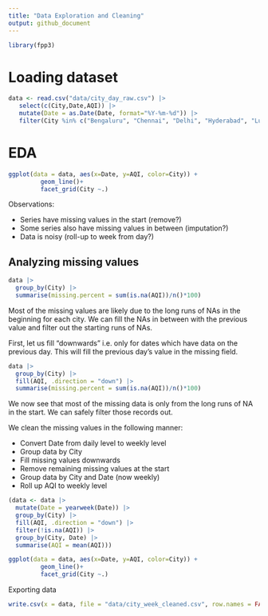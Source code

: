 ```yaml
---
title: "Data Exploration and Cleaning"
output: github_document
---
```


```r
library(fpp3)
```

# Loading dataset

```r
data <- read.csv("data/city_day_raw.csv") |>
   select(c(City,Date,AQI)) |>
   mutate(Date = as.Date(Date, format="%Y-%m-%d")) |>
   filter(City %in% c("Bengaluru", "Chennai", "Delhi", "Hyderabad", "Lucknow"))
```

# EDA

```r
ggplot(data = data, aes(x=Date, y=AQI, color=City)) +
         geom_line()+
         facet_grid(City ~.)
```
Observations:

- Series have missing values in the start (remove?)
- Some series also have missing values in between (imputation?)
- Data is noisy (roll-up to week from day?)

## Analyzing missing values

```r
data |>
  group_by(City) |>
  summarise(missing.percent = sum(is.na(AQI))/n()*100)
```

Most of the missing values are likely due to the long runs of NAs in the beginning for each city. We can fill the NAs in between with the previous value and filter out the starting runs of NAs.

First, let us fill "downwards" i.e. only for dates which have data on the previous day. This will fill the previous day's value in the missing field.

```r
data |>
  group_by(City) |>
  fill(AQI, .direction = "down") |>
  summarise(missing.percent = sum(is.na(AQI))/n()*100)
```

We now see that most of the missing data is only from the long runs of NA in the start. We can safely filter those records out. 


We clean the missing values in the following manner:

- Convert Date from daily level to weekly level
- Group data by City
- Fill missing values downwards
- Remove remaining missing values at the start
- Group data by City and Date (now weekly)
- Roll up AQI to weekly level

```r
(data <- data |>
  mutate(Date = yearweek(Date)) |>
  group_by(City) |>
  fill(AQI, .direction = "down") |>
  filter(!is.na(AQI)) |>
  group_by(City, Date) |>
  summarise(AQI = mean(AQI)))
```

```r
ggplot(data = data, aes(x=Date, y=AQI, color=City)) +
         geom_line()+
         facet_grid(City ~.)
```

Exporting data
```r
write.csv(x = data, file = "data/city_week_cleaned.csv", row.names = FALSE)
```
